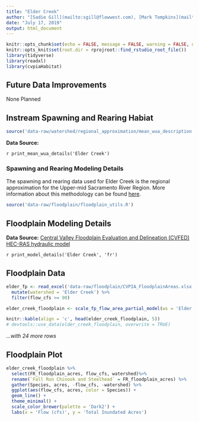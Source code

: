 ```yaml
---
title: "Elder Creek"
author: "[Sadie Gill](mailto:sgill@flowwest.com), [Mark Tompkins](mailto:mtompkins@flowwest.com), [Erin Cain](mailto:ecain@flowwest.com)"
date: "July 17, 2019"
output: html_document
---
```


```r
knitr::opts_chunk$set(echo = FALSE, message = FALSE, warning = FALSE, out.width = '100%')
knitr::opts_knit$set(root.dir = rprojroot::find_rstudio_root_file())
library(tidyverse)
library(readxl)
library(cvpiaHabitat)
```
## Future Data Improvements
None Planned 

## Instream Spawning and Rearing Habiat
```r
source('data-raw/watershed/regional_approximation/mean_wua_description.R')
```
**Data Source:** 

`r print_mean_wua_details('Elder Creek')`

### Spawning and Rearing Modeling Details 

The spawning and rearing data used for Elder Creek is the regional approximation for the Upper-mid Sacramento River Region. More information about this methodology can be found [here](http://cvpia-habitat-docs-markdown.s3-website-us-west-2.amazonaws.com/watershed/Regional_Approximation.html). 

```r
source('data-raw/floodplain/floodplain_utils.R')
```

## Floodplain Modeling Details

**Data Source:**
[Central Valley Floodplain Evaluation and Delineation (CVFED) HEC-RAS hydraulic model](https://s3-us-west-2.amazonaws.com/cvpiahabitat-r-package/cvpia-sit-model-inputs/CombinedTM_IQAR_Final-FULL-REPORT_20140206.pdf)

`r print_model_details('Elder Creek', 'fr')`

## Floodplain Data

```r
elder_fp <- read_excel('data-raw/floodplain/CVPIA_FloodplainAreas.xlsx', sheet = 'ElderCreek') %>%
  mutate(watershed = 'Elder Creek') %>% 
  filter(flow_cfs >= 90)

elder_creek_floodplain <- scale_fp_flow_area_partial_model(ws = 'Elder Creek', df = elder_fp) 

knitr::kable(align = 'c', head(elder_creek_floodplain, 5))
# devtools::use_data(elder_creek_floodplain, overwrite = TRUE)
```

*...with 24 more rows*

## Floodplain Plot
```r
elder_creek_floodplain %>% 
  select(FR_floodplain_acres, flow_cfs, watershed)%>%
  rename(`Fall Run Chinook and Steelhead` = FR_floodplain_acres) %>% 
  gather(Species, acres, -flow_cfs, -watershed) %>% 
  ggplot(aes(flow_cfs, acres, color = Species)) +
  geom_line() +
  theme_minimal() +
  scale_color_brewer(palette = 'Dark2') +
  labs(x = 'Flow (cfs)', y = 'Total Inundated Acres')
```


